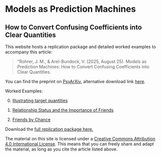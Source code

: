 # Models as Prediction Machines

## How to Convert Confusing Coefficients into Clear Quantities

This website hosts a replication package and detailed worked examples to accompany this article:

> "Rohrer, J. M., & Arel-Bundock, V. (2025, August 25). Models as Prediction Machines: How to Convert Confusing Coefficients into Clear Quantities.

You can find the preprint on [PsyArXiv](https://osf.io/preprints/psyarxiv/g4s2a_v1){target="_blank"}, alternative download link [here](https://juliarohrer.com/wp-content/uploads/2025/08/models_as_prediction_machines.pdf){target="_blank"}.

Worked Examples:

0. [Illustrating target quantities](examples/soep.html)

1. [Relationship Status and the Importance of Friends](examples/relationship.html)

2. [Friends by Chance](examples/deskmates.html)


Download the [full replication package here.](assets/models_as_prediction_machines.zip)

The material on this site is licensed under a [Creative Commons Attribution 4.0 International License](https://creativecommons.org/licenses/by/4.0/). This means that you can freely share and adapt the material, as long as you cite the article listed above.
